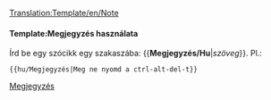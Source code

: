 <noinclude>[[Translation:Template/en/Note]]</noinclude>{{en/Ambox| type  = notice
| text  = <strong>Megjegyzés</strong><br/>{{{1|Bárki is adta a laphoz ezt a bigyót, nem írt ide semmi különösebb megjegyzést, így ki kell találni, mit akart. Vagy törölni.}}}
}}<noinclude>

====Template:Megjegyzés használata====
Írd be egy szócikk egy szakaszába: <nowiki>{{</nowiki>'''Megjegyzés/Hu'''|''szöveg''<nowiki>}}</nowiki>. Pl.:
<pre>{{hu/Megjegyzés|Meg ne nyomd a ctrl-alt-del-t}}</pre>

[[Category:hu/Üzenődobozok|Megjegyzés]]</noinclude>